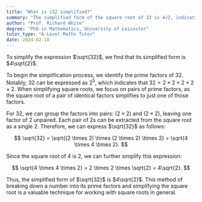 ```yaml
---
title: "What is √32 simplified?"
summary: "The simplified form of the square root of 32 is 4√2, indicating that √32 can be expressed in a more manageable form by factoring out perfect squares."
author: "Prof. Richard White"
degree: "PhD in Mathematics, University of Leicester"
tutor_type: "A-Level Maths Tutor"
date: 2024-02-18
---
```


To simplify the expression $\sqrt{32}$, we find that its simplified form is $4\sqrt{2}$.

To begin the simplification process, we identify the prime factors of $32$. Notably, $32$ can be expressed as $2^5$, which indicates that $32 = 2 \times 2 \times 2 \times 2 \times 2$. When simplifying square roots, we focus on pairs of prime factors, as the square root of a pair of identical factors simplifies to just one of those factors.

For $32$, we can group the factors into pairs: $(2 \times 2)$ and $(2 \times 2)$, leaving one factor of $2$ unpaired. Each pair of $2$s can be extracted from the square root as a single $2$. Therefore, we can express $\sqrt{32}$ as follows:

$$
\sqrt{32} = \sqrt{(2 \times 2) \times (2 \times 2) \times 2} = \sqrt{4 \times 4 \times 2}.
$$

Since the square root of $4$ is $2$, we can further simplify this expression:

$$
\sqrt{4 \times 4 \times 2} = 2 \times 2 \times \sqrt{2} = 4\sqrt{2}.
$$

Thus, the simplified form of $\sqrt{32}$ is $4\sqrt{2}$. This method of breaking down a number into its prime factors and simplifying the square root is a valuable technique for working with square roots in general.
    